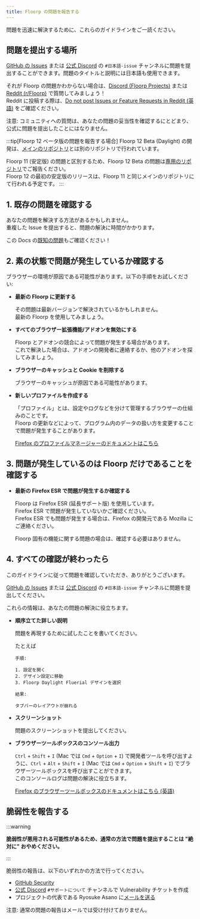 ```yaml
---
title: Floorp の問題を報告する
---
```



問題を迅速に解決するために、これらのガイドラインをご一読ください。

## 問題を提出する場所

[GitHub の Issues](https://github.com/Floorp-Projects/Floorp/issues) または [公式 Discord](https://discord.floorp.app) の `#日本語-issue` チャンネルに問題を提出することができます。問題のタイトルと説明には日本語も使用できます。

それが Floorp の問題かわからない場合は、[Discord (Floorp Projects)](https://discord.floorp.app) または [Reddit (r/Floorp)](https://www.reddit.com/r/Floorp/) で質問してみましょう！\
Reddit に投稿する際は、[Do not post Issues or Feature Requests in Reddit (英語)](https://www.reddit.com/r/Floorp/comments/19f7762/do_not_post_issues_or_feature_requests_in_reddit/) をご確認ください。

注意: コミュニティへの質問は、あなたの問題の妥当性を確認するにとどまり、公式に問題を提出したことにはなりません。

:::tip[Floorp 12 ベータ版の問題を報告する場合]
Floorp 12 Beta (Daylight) の開発は、[メインのリポジトリ](https://github.com/Floorp-Projects/Floorp)とは別のリポジトリで行われています。

Floorp 11 (安定版) の問題と区別するため、Floorp 12 Beta の問題は[専用のリポジトリ](https://github.com/Floorp-Projects/Floorp-12/issues)でご報告ください。\
Floorp 12 の最初の安定版のリリースは、Floorp 11 と同じメインのリポジトリにて行われる予定です。
:::

## 1. 既存の問題を確認する

あなたの問題を解決する方法があるかもしれません。\
重複した Issue を提出すると、問題の解決に時間がかかります。

この Docs の[既知の問題](/docs/issue-tracker)もご確認ください！

## 2. 素の状態で問題が発生しているか確認する

ブラウザーの環境が原因である可能性があります。以下の手順をお試しください:

- **最新の Floorp に更新する**

  その問題は最新バージョンで解決されているかもしれません。\
  最新の Floorp を使用してみましょう。

- **すべてのブラウザー拡張機能/アドオンを無効にする**

  Floorp とアドオンの競合によって問題が発生する場合があります。\
  これで解決した場合は、アドオンの開発者に連絡するか、他のアドオンを探してみましょう。

- **ブラウザーのキャッシュと Cookie を削除する**

  ブラウザーのキャッシュが原因である可能性があります。

- **新しいプロファイルを作成する**

  「プロファイル」とは、設定やログなどを分けて管理するブラウザーの仕組みのことです。\
  Floorp の更新などによって、プログラム内のデータの扱い方を変更することで問題が発生することがあります。

  [Firefox のプロファイルマネージャーのドキュメントはこちら](https://support.mozilla.org/ja/kb/profile-manager-create-and-remove-firefox-profiles)

## 3. 問題が発生しているのは Floorp だけであることを確認する

- **最新の Firefox ESR で問題が発生するか確認する**

  Floorp は Firefox ESR (延長サポート版) を使用しています。\
  Firefox ESR で問題が発生していないかご確認ください。\
  Firefox ESR でも問題が発生する場合は、Firefox の開発元である Mozilla にご連絡ください。

  Floorp 固有の機能に関する問題の場合は、確認する必要はありません。

## 4. すべての確認が終わったら

このガイドラインに従って問題を確認していただき、ありがとうございます。

[GitHub の Issues](https://github.com/Floorp-Projects/Floorp/issues) または [公式 Discord](https://discord.floorp.app) の `#日本語-issue` チャンネルに問題を提出してください。

これらの情報は、あなたの問題の解決に役立ちます。

- **順序立てた詳しい説明**

  問題を再現するために試したことを書いてください。

  たとえば

  ```text
  手順:

  1. 設定を開く
  2. デザイン設定に移動
  3. Floorp Daylight Fluerial デザインを選択

  結果:

  タブバーのレイアウトが崩れる
  ```

- **スクリーンショット**

  問題のスクリーンショットを提出してください。

- **ブラウザーツールボックスのコンソール出力**

  `Ctrl` + `Shift` + `I` (Mac では `Cmd` + `Option` + `I`) で開発者ツールを呼び出すように、`Ctrl` + `Alt` + `Shift` + `I` (Mac では `Cmd` + `Option` + `Shift` + `I`) でブラウザーツールボックスを呼び出すことができます。  
  このコンソールログは問題の解決に役立ちます。

  [Firefox のブラウザーツールボックスのドキュメントはこちら (英語)](https://firefox-source-docs.mozilla.org/devtools-user/browser_toolbox/index.html)

## 脆弱性を報告する

:::warning

**脆弱性が悪用される可能性があるため、通常の方法で問題を提出することは "絶対に" おやめください。**

:::

脆弱性の報告は、以下のいずれかの方法で行ってください。

- [GitHub Security](https://github.com/Floorp-Projects/Floorp/security)
- [公式 Discord](https://discord.floorp.app) `#サポートについて` チャンネルで Vulnerability チケットを作成
- プロジェクトの代表である Ryosuke Asano に[メールを送る](mailto:r.asano@mail.floorp.app)

注意: 通常の問題の報告はメールでは受け付けておりません。

<Support />
